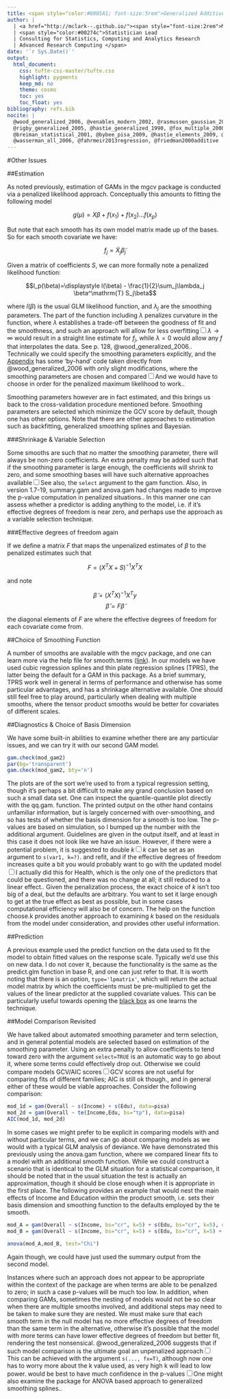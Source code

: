 ```yaml
---
title: <span style="color:#0085A1; font-size:5rem">Generalized Additive Models</span>
author: |
  | <a href="http://mclark--.github.io/"><span style="font-size:2rem">Michael Clark</span></a>
  | <span style="color:#00274c">Statistician Lead
  | Consulting for Statistics, Computing and Analytics Research
  | Advanced Research Computing </span>
date: '`r Sys.Date()`'
output:
  html_document:
    css: tufte-css-master/tufte.css
    highlight: pygments
    keep_md: no
    theme: cosmo
    toc: yes
    toc_float: yes
bibliography: refs.bib
nocite: | 
  @wood_generalized_2006, @venables_modern_2002, @rasmussen_gaussian_2006, @hardin_generalized_2012, 
  @rigby_generalized_2005, @hastie_generalized_1990, @fox_multiple_2000, @fox_nonparametric_2000,
  @breiman_statistical_2001, @bybee_pisa_2009, @hastie_elements_2009, @ruppert_semiparametric_2003,
  @wasserman_all_2006, @fahrmeir2013regression, @friedman2000additive
---
```


#<a name='OtherIssues'>Other Issues</a>

##<a name='Estimation'>Estimation</a>

<span class="newthought">As noted previously</span>, estimation of GAMs in the mgcv package is conducted via a penalized likelihood approach. Conceptually this amounts to fitting the following model

$$g(\mu) = X\beta + f(x_1) + f(x_2) ... f(x_p)$$

But note that each smooth has its own model matrix made up of the bases. So for each smooth covariate we have:

$$f_j = \tilde{X}_j \tilde{\beta}_j$$

Given a matrix of coefficients $S$, we can more formally note a penalized likelihood function:

$$l_p(\beta)=\displaystyle l(\beta) - \frac{1}{2}\sum_j\lambda_j \beta^\mathrm{T} S_j\beta$$

where $l(\beta)$ is the usual GLM likelihood function, and $\lambda_j$ are the smoothing parameters.  The part of the function including $\lambda$ penalizes curvature in the function, where $\lambda$  establishes a trade-off between the goodness of fit and the smoothness, and such an approach will allow for less overfitting<label for="sn-demo" class="margin-toggle sidenote-number"></label><input type="checkbox" id="sn-demo" class="margin-toggle"/><span class="sidenote">$\lambda\rightarrow\infty$ would result in a straight line estimate for $f_j$, while $\lambda = 0$ would allow any $f$ that interpolates the data. See p. 128, @wood_generalized_2006.</span>.  Technically we could specify the smoothing parameters explicitly, and the [Appendix](#Penalized_Estimation_Example) has some 'by-hand' code taken directly from @wood_generalized_2006 with only slight modifications, where the smoothing parameters are chosen and compared<label for="sn-demo" class="margin-toggle sidenote-number"></label><input type="checkbox" id="sn-demo" class="margin-toggle"/><span class="sidenote">And we would have to choose in order for the penalized maximum likelihood to work.</span>.

Smoothing parameters however are in fact estimated, and this brings us back to the cross-validation procedure mentioned before.  Smoothing parameters are selected which minimize the GCV score by default, though one has other options.  Note that there are other approaches to estimation such as backfitting, generalized smoothing splines and Bayesian.


###<a name='Shrinkage'>Shrinkage & Variable Selection</a>

Some smooths are such that no matter the smoothing parameter, there will always be non-zero coefficients.  An extra penalty may be added such that if the smoothing parameter is large enough, the coefficients will shrink to zero, and some smoothing bases will have such alternative approaches available<label for="sn-demo" class="margin-toggle sidenote-number"></label><input type="checkbox" id="sn-demo" class="margin-toggle"/><span class="sidenote">See also, the `select` argument to the <span class="func">gam</span> function. Also, in version 1.7-19, <span class="func">summary.gam</span> and <span class="func">anova.gam</span> had changes made to improve the p-value computation in penalized situations.</span>.  In this manner one can assess whether a predictor is adding anything to the model, i.e. if it's effective degrees of freedom is near zero, and perhaps use the approach as a variable selection technique.


###<a name='EDF'>Effective degrees of freedom again</a>

If we define a matrix $F$ that maps the unpenalized estimates of $\beta$ to the penalized estimates such that

$$F = (X^T X + S)^{-1} X^T X$$

and note

$$\tilde{\beta} = (X^T X)^{-1} X^T y$$
$$\hat{\beta} = F\tilde{\beta}$$

the diagonal elements of $F$ are where the effective degrees of freedom for each covariate come from.  


##<a name='smoothFunc'>Choice of Smoothing Function</a>

A number of smooths are available with the <span class="pack">mgcv</span> package, and one can learn more via the help file for <span class="func">smooth.terms</span> ([link](http://www.inside-r.org/r-doc/mgcv/smooth.terms)). In our models we have used cubic regression splines and thin plate regression splines (TPRS), the latter being the default for a GAM in this package.  As a brief summary, TPRS work well in general in terms of performance and otherwise has some particular advantages, and has a shrinkage alternative available.  One should still feel free to play around, particularly when dealing with multiple smooths, where the tensor product smooths would be better for covariates of different scales.


##<a name='diagnostics'>Diagnostics \& Choice of Basis Dimension</a>

We have some built-in abilities to examine whether there are any particular issues, and we can try it with our second GAM model.

```r
gam.check(mod_gam2)
par(bg='transparent')
gam.check(mod_gam2, bty='n')
```

The plots are of the sort we're used to from a typical regression setting, though it's perhaps a bit difficult to make any grand conclusion based on such a small data set. <span class="marginnote">One can inspect the quantile-quantile plot directly with the <span class="func">qq.gam</span>.</span> function. The printed output on the other hand contains unfamiliar information, but is largely concerned with over-smoothing, and so has tests of whether the basis dimension for a smooth is too low.  The p-values are based on simulation, so I bumped up the number with the additional argument. Guidelines are given in the output itself, and at least in this case it does not look like we have an issue.  However, if there were a potential problem, it is suggested to double $k$<label for="sn-demo" class="margin-toggle sidenote-number"></label><input type="checkbox" id="sn-demo" class="margin-toggle"/><span class="sidenote">$k$ can be set as an argument to `s(var1, k=?)`.</span> and refit, and if the effective degrees of freedom increases quite a bit you would probably want to go with the updated model<label for="sn-demo" class="margin-toggle sidenote-number"></label><input type="checkbox" id="sn-demo" class="margin-toggle"/><span class="sidenote">I actually did this for Health, which is the only one of the predictors that could be questioned, and there was no change at all; it still reduced to a linear effect.</span>.  Given the penalization process, the exact choice of $k$ isn't too big of a deal, but the defaults are arbitrary.  You want to set it large enough to get at the true effect as best as possible, but in some cases computational efficiency will also be of concern.  The help on the function <span class="func">choose.k</span> provides another approach to examining $k$ based on the residuals from the model under consideration, and provides other useful information.


##<a name='prediction'>Prediction</a>

A previous example used the predict function on the data used to fit the model to obtain fitted values on the response scale.  Typically we'd use this on new data.  I do not cover it, because the functionality is the same as the <span class="func">predict.glm</span> function in base R, and one can just refer to that.  It is worth noting that there is an option, `type='lpmatrix'`, which will return the actual model matrix by which the coefficients must be pre-multiplied to get the values of the linear predictor at the supplied covariate values.  This can be particularly useful towards opening the [black box](#blackbox) as one learns the technique.


##<a name='modComparisonRevisited'>Model Comparison Revisited</a>

We have talked about automated smoothing parameter and term selection, and in general potential models are selected based on estimation of the smoothing parameter.  Using an extra penalty to allow coefficients to tend toward zero with the argument `select=TRUE` is an automatic way to go about it, where some terms could effectively drop out. Otherwise we could compare models GCV/AIC scores<label for="sn-demo" class="margin-toggle sidenote-number"></label><input type="checkbox" id="sn-demo" class="margin-toggle"/><span class="sidenote">GCV scores are not useful for comparing fits of different families; AIC is still ok though.</span>, and in general either of these would be viable approaches. Consider the following comparison:

```r
mod_1d = gam(Overall ~ s(Income) + s(Edu), data=pisa)
mod_2d = gam(Overall ~ te(Income,Edu, bs="tp"), data=pisa)
AIC(mod_1d, mod_2d)
```

In some cases we might prefer to be explicit in comparing models with and without particular terms, and we can go about comparing models as we would with a typical GLM analysis of deviance.  We have demonstrated this previously using the <span class="func">anova.gam</span> function, where we compared linear fits to a model with an additional smooth function.  While we could construct a scenario that is identical to the GLM situation for a statistical comparison, it should be noted that in the usual situation the test is actually an approximation, though it should be close enough when it is appropriate in the first place.  The following provides an example that would nest the main effects of Income and Education within the product smooth, i.e. sets their basis dimension and smoothing function to the defaults employed by the te smooth.

```r
mod_A = gam(Overall ~ s(Income, bs="cr", k=5) + s(Edu, bs="cr", k=5), data=pisa)
mod_B = gam(Overall ~ s(Income, bs="cr", k=5) + s(Edu, bs="cr", k=5) + te(Income, Edu), data=pisa)

anova(mod_A,mod_B, test="Chi")
```

Again though, we could have just used the summary output from the second model.

Instances where such an approach does not appear to be appropriate within the context of the <span class="mgcv"></span> package are when terms are able to be penalized to zero; in such a case p-values will be much too low. In addition, when comparing GAMs, sometimes the nesting of models would not be so clear when there are multiple smooths involved, and additional steps may need to be taken to make sure they are nested. We must make sure that each smooth term in the null model has no more effective degrees of freedom than the same term in the alternative, otherwise it's possible that the model with more terms can have lower effective degrees of freedom but better fit, rendering the test nonsensical.  @wood_generalized_2006 suggests that if such model comparison is the ultimate goal an unpenalized approach<label for="sn-demo" class="margin-toggle sidenote-number"></label><input type="checkbox" id="sn-demo" class="margin-toggle"/><span class="sidenote">This can be achieved with the argument `s(..., fx=T)`, although now one has to worry more about the k value used, as very high k will lead to low power.</span> would be best to have much confidence in the p-values<label for="sn-demo" class="margin-toggle sidenote-number"></label><input type="checkbox" id="sn-demo" class="margin-toggle"/><span class="sidenote">One might also examine the <span class="gss"></span> package for ANOVA based approach to generalized smoothing splines.</span>.